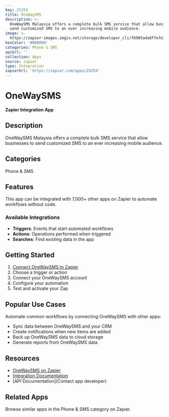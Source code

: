 ```yaml
---
key: 25259
title: OneWaySMS
description: >-
  OneWaySMS Malaysia offers a complete bulk SMS service that allow businesses to
  send customized SMS to an ever increasing mobile audience.
image: >-
  https://zapier-images.imgix.net/storage/developer_cli/f6905ada8ffe7e15883415958ce5857f_2.png?auto=format%2Ccompress&ixlib=python-3.0.0&q=50
hexColor: '#000000'
categories: Phone & SMS
apiUrl: ''
collection: Apps
source: zapier
type: Integration
zapierUrl: 'https://zapier.com/apps/25259'
---
```

# OneWaySMS

**Zapier Integration App**

## Description

OneWaySMS Malaysia offers a complete bulk SMS service that allow businesses to send customized SMS to an ever increasing mobile audience.

## Categories

Phone & SMS

## Features

This app can be integrated with 7,000+ other apps on Zapier to automate workflows without code.

### Available Integrations

- **Triggers**: Events that start automated workflows
- **Actions**: Operations performed when triggered
- **Searches**: Find existing data in the app

## Getting Started

1. [Connect OneWaySMS to Zapier](https://zapier.com/apps/25259)
2. Choose a trigger or action
3. Connect your OneWaySMS account
4. Configure your automation
5. Test and activate your Zap

## Popular Use Cases

Automate common workflows by connecting OneWaySMS with other apps:

- Sync data between OneWaySMS and your CRM
- Create notifications when new items are added
- Back up OneWaySMS data to cloud storage
- Generate reports from OneWaySMS data

## Resources

- [OneWaySMS on Zapier](https://zapier.com/apps/25259)
- [Integration Documentation](https://zapier.com/apps/25259/integrations)
- [API Documentation](Contact app developer)

## Related Apps

Browse similar apps in the Phone & SMS category on Zapier.
